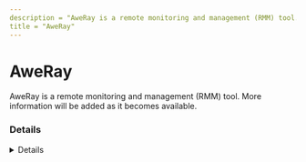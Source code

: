 ---
description = "AweRay is a remote monitoring and management (RMM) tool. More information will be added as it becomes available."
title = "AweRay"
---



# AweRay

AweRay is a remote monitoring and management (RMM) tool. More information will be added as it becomes available.

### Details
<Details author={""}
         category={""}
         created={""}
         website={""}
         lastModified={"2024-02-07"}
         privileges={""}
         free={ false }
         verification={ false }
/>

#### Installation Paths
<Card code={ ["aweray_remote*.exe", "AweSun.exe"] }/>





### Forensic Artifacts




#### Network Artifacts
<EuiSpacer size="xl"/>
<NetworkArtifactsTable data={ [{"Description": "Known remote domains", "Domains": ["asapi*.aweray.net", "client-api.aweray.com"], "Ports": []}] }/>




### Detections
- Detects potential network activity of AweRay RMM tool
  - [Sigma Rule](https://github.com/magicsword-io/LOLRMM/blob/main/detections/sigma/aweray_network_sigma.yml)
- Detects potential processes activity of AweRay RMM tool
  - [Sigma Rule](https://github.com/magicsword-io/LOLRMM/blob/main/detections/sigma/aweray_processes_sigma.yml)

### References
- [https://sun.aweray.com/help](https://sun.aweray.com/help)

